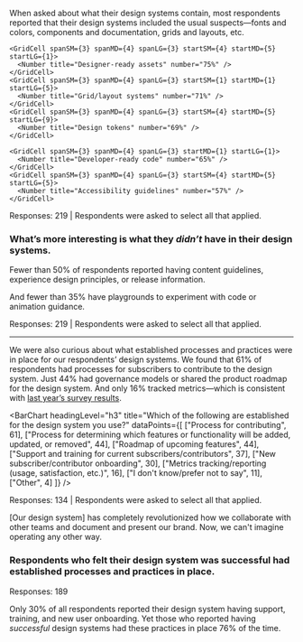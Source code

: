 
<article id="section-2" className="util-margin-btm-20vh" data-observer="section-2">
  <SectionHeader number={2} title="What’s in a Design System">
    <p>When asked about what their design systems contain, most respondents reported that their design systems included the usual suspects—fonts and colors, components and documentation, grids and layouts, etc.</p>
  </SectionHeader>
  
  <Grid gap="lg" gapColMD="1xl" gapColLG="none">
    <GridCell spanSM={3} spanMD={4} spanLG={3}>
      <Number title="Typefaces, colors, and&nbsp;styles" number="98%" />
    </GridCell>
    <GridCell spanSM={3} spanMD={4} spanLG={3} startSM={4} startMD={5} startLG={5}>
      <Number title="Components" number="95%" />
    </GridCell>
    <GridCell spanSM={3} spanMD={4} spanLG={3} startLG={9}>
      <Number title="Component documentation" number="85%" />
    </GridCell>
    
    <GridCell spanSM={3} spanMD={4} spanLG={3} startSM={4} startMD={5} startLG={1}>
      <Number title="Designer-ready assets" number="75%" />
    </GridCell>
    <GridCell spanSM={3} spanMD={4} spanLG={3} startSM={1} startMD={1} startLG={5}>
      <Number title="Grid/layout systems" number="71%" />
    </GridCell>
    <GridCell spanSM={3} spanMD={4} spanLG={3} startSM={4} startMD={5} startLG={9}>
      <Number title="Design tokens" number="69%" />
    </GridCell>
    
    <GridCell spanSM={3} spanMD={4} spanLG={3} startMD={1} startLG={1}>
      <Number title="Developer-ready code" number="65%" />
    </GridCell>
    <GridCell spanSM={3} spanMD={4} spanLG={3} startSM={4} startMD={5} startLG={5}>
      <Number title="Accessibility guidelines" number="57%" />
    </GridCell>
  </Grid>
  
  <p className="cmp-type-caption util-margin-top-1xl">Responses: 219 | Respondents were asked to select all that applied.</p>
  
  <Grid className="util-margin-top-1xl">
    <GridCell spanMD={7} spanLG={9}>
      <h3>What’s more interesting is what they <em>didn’t</em> have in their design systems.</h3>
    </GridCell>
  </Grid>
  <Grid className="util-margin-top-1xl" gap="lg" gapRowMD="2xl" gapColLG="none">
    <GridCell spanSM={3} spanMD={2} spanLG={3}>
      <p>Fewer than 50% of respondents reported having content guidelines, experience design principles, or release information.</p>
    </GridCell>
    <GridCell span={4} start={2} spanSM={2} startSM={1} spanMD={2} startMD={3} startLG={5}>
      <Gauge title="Content guidelines" number={45} />
    </GridCell>
    <GridCell span={4} start={2} spanSM={2} startSM={3} spanMD={2} startMD={5} startLG={8}>
      <Gauge title="Experience design principles" number={42} />
    </GridCell>
    <GridCell span={4} start={2} spanSM={2} startSM={5} spanMD={2} startMD={7} startLG={11}>
      <Gauge title="Release information" number={41} />
    </GridCell>
    <GridCell spanSM={3} spanMD={2} spanLG={3}>
      <p>And fewer than 35% have playgrounds to experiment with code or animation guidance.</p>
    </GridCell>
    <GridCell span={4} start={2} spanSM={2} startSM={1} spanMD={2} startMD={3} startLG={5}>
      <Gauge title="Playground to experiment with&nbsp;code" number={34} />
    </GridCell>
    <GridCell span={4} start={2} spanSM={2} startSM={3} startMD={5} spanMD={2} startLG={8}>
      <Gauge title="Animation guidelines" number={19} />
    </GridCell>
  </Grid>
  
  <p className="cmp-type-caption util-margin-top-1xl">Responses: 219 | Respondents were asked to select all that applied.</p>
  
  <RelatedReading>
    <RelatedArticle title="The Anatomy of a Design System" description="A design system should have certain fundamental pieces in order to be successful. But what are those pieces?" image="/images/2022/anatomy-of-design-system.svg" href="https://sparkbox.com/foundry/design_system_makeup_design_system_layers_parts_of_a_design_system" />
  </RelatedReading>

  <hr />

  <Grid className="util-margin-top-1xl util-margin-btm-10vh">
    <GridCell spanMD={7} spanLG={9}>
      <p className="cmp-type-heading-4 util-margin-all-none">We were also curious about what established processes and practices were in place for our respondents’ design systems. We found that 61% of respondents had processes for subscribers to contribute to the design system. Just 44% had governance models or shared the product roadmap for the design system. And only 16% tracked metrics&mdash;which is consistent with <a href="/2021">last year’s survey results</a>.</p>
    </GridCell>
  </Grid>

  <BarChart
    headingLevel="h3"
    title="Which of the following are established for the design system you use?"
    dataPoints={[
      ["Process for contributing", 61],
      ["Process for determining which features or functionality will be added, updated, or removed", 44],
      ["Roadmap of upcoming features", 44],
      ["Support and training for current subscribers/contributors", 37],
      ["New subscriber/contributor onboarding", 30],
      ["Metrics tracking/reporting (usage, satisfaction, etc.)", 16],
      ["I don't know/prefer not to say", 11],
      ["Other", 4]
    ]}
   />
  <p className="cmp-type-caption util-margin-top-1xl">Responses: 134 | Respondents were asked to select all that applied.</p>

  <Quote source="Design System Maintainer">[Our design system] has completely revolutionized how we collaborate with other teams and document and present our brand. Now, we can't imagine operating any other way.</Quote>

  <Grid gap="lg" gapColMD="1xl" gapColLG="none">
    <GridCell spanMD={7} spanLG={9}>
      <h3 className="cmp-type-heading-2 util-margin-top-none util-margin-btm-lg">Respondents who felt their design system was successful had established processes and practices in place.</h3>
    </GridCell>
    <GridCell span={4} start={2} spanSM={3} startSM={1} startMD={2} startLG={1} spanLG={2}>
      <Gauge title="Onboarding new subscribers and/or contributors" number={84} />
    </GridCell>
    <GridCell span={4} start={2} spanSM={3} startSM={4} startMD={5} startLG={4} spanLG={2}>
      <Gauge title="Determining what to add, update, or remove" number={78} />
    </GridCell>
    <GridCell span={4} start={2} spanSM={3} startSM={1} startMD={2} startLG={7} spanLG={2}>
      <Gauge title="Contributing" number={76} />
    </GridCell>
    <GridCell span={4} start={2} spanSM={3} startSM={4} startMD={5} startLG={10} spanLG={2}>
      <Gauge title="Training and support" number={76} />
    </GridCell>
  </Grid>
  
  <p className="cmp-type-caption util-margin-top-1xl">Responses: 189</p>
  
  <KeyFinding>Only 30% of all respondents reported their design system having support, training, and new user onboarding. Yet those who reported having <em>successful</em> design systems had these practices in place 76% of the time.</KeyFinding>
</article>
